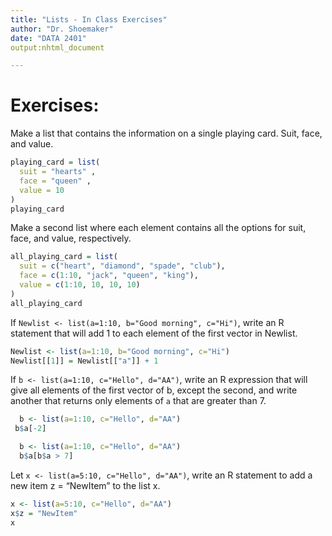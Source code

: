 ```yaml
---
title: "Lists - In Class Exercises"
author: "Dr. Shoemaker"
date: "DATA 2401"
output:nhtml_document

---
```


# Exercises: 

Make a list that contains the information on a single playing card. Suit, face, and value. 

```r
playing_card = list(
  suit = "hearts" , 
  face = "queen" ,
  value = 10
)
playing_card 
```


Make a second list where each element contains all the options for suit, face, and value, respectively. 

```r
all_playing_card = list(
  suit = c("heart", "diamond", "spade", "club"),
  face = c(1:10, "jack", "queen", "king"),
  value = c(1:10, 10, 10, 10)
)
all_playing_card 

```


If `Newlist <- list(a=1:10, b="Good morning", c="Hi")`, write an R statement that will add 1 to each element of the first vector in Newlist.

```r
Newlist <- list(a=1:10, b="Good morning", c="Hi")
Newlist[[1]] = Newlist[["a"]] + 1


```

If `b <- list(a=1:10, c="Hello", d="AA")`, write an R expression that will give all elements of the first vector of b, except the second, and write another that returns only elements of `a` that are greater than 7.

```r
  b <- list(a=1:10, c="Hello", d="AA")
 b$a[-2]
```

```r
  b <- list(a=1:10, c="Hello", d="AA")
  b$a[b$a > 7]
```

Let `x <- list(a=5:10, c="Hello", d="AA")`, write an R statement to add a new item z = "NewItem" to the list x.

```r
x <- list(a=5:10, c="Hello", d="AA")
x$z = "NewItem"
x

```
